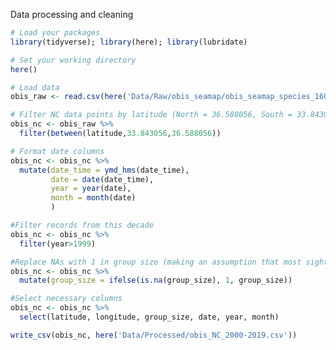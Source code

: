Data processing and cleaning

```r
# Load your packages
library(tidyverse); library(here); library(lubridate)

# Set your working directory
here()
```

```r
# Load data
obis_raw <- read.csv(here('Data/Raw/obis_seamap/obis_seamap_species_160985_points.csv'))
```

```r
# Filter NC data points by latitude (North = 36.588056, South = 33.843056)
obis_nc <- obis_raw %>%
  filter(between(latitude,33.843056,36.588056))

# Format date columns
obis_nc <- obis_nc %>%
  mutate(date_time = ymd_hms(date_time),
         date = date(date_time),
         year = year(date),
         month = month(date)
         )

#Filter records from this decade
obis_nc <- obis_nc %>%
  filter(year>1999)

#Replace NAs with 1 in group size (making an assumption that most sightings without number of individuals noted can be considered singular sightings)
obis_nc <- obis_nc %>% 
  mutate(group_size = ifelse(is.na(group_size), 1, group_size))

#Select necessary columns
obis_nc <- obis_nc %>% 
  select(latitude, longitude, group_size, date, year, month)
```

```r
write_csv(obis_nc, here('Data/Processed/obis_NC_2000-2019.csv'))
```

